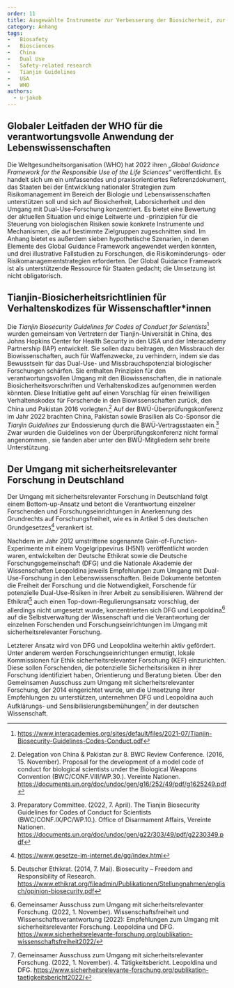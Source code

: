 ```yaml
---
order: 11
title: Ausgewählte Instrumente zur Verbesserung der Biosicherheit, zur Minderung von Dual-Use-Risiken und zur Förderung sicherer und ethisch verantwortungsbewusster biologischer Forschung
category: Anhang
tags:
-	Biosafety
-	Biosciences
-	China
-	Dual Use
-	Safety-related research
-	Tianjin Guidelines
-	USA
-	WHO
authors:
  - u-jakob
---
```


## Globaler Leitfaden der WHO für die verantwortungsvolle Anwendung der Lebenswissenschaften

<Leadin>Die Weltgesundheitsorganisation (WHO)</Leadin> hat 2022 ihren *„Global Guidance Framework for the Responsible Use of the Life Sciences“* veröffentlicht. Es handelt sich um ein umfassendes und praxisorientiertes Referenzdokument, das Staaten bei der Entwicklung nationaler Strategien zum Risikomanagement im Bereich der Biologie und Lebenswissenschaften unterstützen soll und sich auf Biosicherheit, Laborsicherheit und den Umgang mit Dual-Use-Forschung konzentriert. Es bietet eine Bewertung der aktuellen Situation und einige Leitwerte und -prinzipien für die Steuerung von biologischen Risiken sowie konkrete Instrumente und Mechanismen, die auf bestimmte Zielgruppen zugeschnitten sind. Im Anhang bietet es außerdem sieben hypothetische Szenarien, in denen Elemente des Global Guidance Framework angewendet werden könnten, und drei illustrative Fallstudien zu Forschungen, die Risikominderungs- oder Risikomanagementstrategien erforderten. Der Global Guidance Framework ist als unterstützende Ressource für Staaten gedacht; die Umsetzung ist nicht obligatorisch.

## Tianjin-Biosicherheitsrichtlinien für Verhaltenskodizes für Wissenschaftler\*innen

Die *Tianjin Biosecurity Guidelines for Codes of Conduct for Scientists*[^1] wurden gemeinsam von Vertretern der Tianjin-Universität in China, des Johns Hopkins Center for Health Security in den USA und der Interacademy Partnership (IAP) entwickelt. Sie sollen dazu beitragen, den Missbrauch der Biowissenschaften, auch für Waffenzwecke, zu verhindern, indem sie das Bewusstsein für das Dual-Use- und Missbrauchspotenzial biologischer Forschungen schärfen. Sie enthalten Prinzipien für den verantwortungsvollen Umgang mit den Biowissenschaften, die in nationale Biosicherheitsvorschriften und Verhaltenskodizes aufgenommen werden könnten. Diese Initiative geht auf einen Vorschlag für einen freiwilligen Verhaltenskodex für Forschende in den Biowissenschaften zurück, den China und Pakistan 2016 vorlegten.[^2] Auf der BWÜ-Überprüfungskonferenz im Jahr 2022 brachten China, Pakistan sowie Brasilien als Co-Sponsor die *Tianjin Guidelines* zur Endossierung durch die BWÜ-Vertragsstaaten ein.[^3] Zwar wurden die Guidelines von der Überprüfungskonferenz nicht formal angenommen , sie fanden aber unter den BWÜ-Mitgliedern sehr breite Unterstützung.

## Der Umgang mit sicherheitsrelevanter Forschung in Deutschland

Der Umgang mit sicherheitsrelevanter Forschung in Deutschland folgt einem Bottom-up-Ansatz und betont die Verantwortung einzelner Forschenden und Forschungseinrichtungen in Anerkennung des Grundrechts auf Forschungsfreiheit, wie es in Artikel 5 des deutschen Grundgesetzes[^4] verankert ist.

Nachdem im Jahr 2012 umstrittene sogenannte Gain-of-Function-Experimente mit einem Vogelgrippevirus (H5N1) veröffentlicht worden waren, entwickelten der Deutsche Ethikrat sowie die Deutsche Forschungsgemeinschaft (DFG) und die Nationale Akademie der Wissenschaften Leopoldina jeweils Empfehlungen zum Umgang mit Dual-Use-Forschung in den Lebenswissenschaften. Beide Dokumente betonten die Freiheit der Forschung und die Notwendigkeit, Forschende für potenzielle Dual-Use-Risiken in ihrer Arbeit zu sensibilisieren. Während der Ethikrat[^5] auch einen Top-down-Regulierungsansatz vorschlug, der allerdings nicht umgesetzt wurde, konzentrierten sich DFG und Leopoldina[^6] auf die Selbstverwaltung der Wissenschaft und die Verantwortung der einzelnen Forschenden und Forschungseinrichtungen im Umgang mit sicherheitsrelevanter Forschung.

Letzterer Ansatz wird von DFG und Leopoldina weiterhin aktiv gefördert. Unter anderem werden Forschungseinrichtungen ermutigt, lokale Kommissionen für Ethik sicherheitsrelevanter Forschung (KEF) einzurichten. Diese sollen Forschenden, die potenzielle Sicherheitsrisiken in ihrer Forschung identifiziert haben, Orientierung und Beratung bieten. Über den Gemeinsamen Ausschuss zum Umgang mit sicherheitsrelevanter Forschung, der 2014 eingerichtet wurde, um die Umsetzung ihrer Empfehlungen zu unterstützen, unternehmen DFG und Leopoldina auch Aufklärungs- und Sensibilisierungsbemühungen[^7] in der deutschen Wissenschaft.

[^1]: https://www.interacademies.org/sites/default/files/2021-07/Tianjin-Biosecurity-Guidelines-Codes-Conduct.pdf
[^2]: Delegation von China & Pakistan zur 8. BWC Review Conference. (2016, 15. November). Proposal for the development of a model code of conduct for biological scientists under the Biological Weapons Convention (BWC/CONF.VIII/WP.30.). Vereinte Nationen. https://documents.un.org/doc/undoc/gen/g16/252/49/pdf/g1625249.pdf
[^3]: Preparatory Committee. (2022, 7. April).  The Tianjin Biosecurity Guidelines for Codes of Conduct for Scientists (BWC/CONF.IX/PC/WP.10.). Office of Disarmament Affairs, Vereinte Nationen. https://documents.un.org/doc/undoc/gen/g22/303/49/pdf/g2230349.pdf
[^4]: https://www.gesetze-im-internet.de/gg/index.html
[^5]: Deutscher Ethikrat. (2014, 7. Mai). Biosecurity – Freedom and Responsibility of Research. https://www.ethikrat.org/fileadmin/Publikationen/Stellungnahmen/englisch/opinion-biosecurity.pdf
[^6]: Gemeinsamer Ausschuss zum Umgang mit sicherheitsrelevanter Forschung. (2022, 1. November). Wissenschaftsfreiheit und Wissenschaftsverantwortung (2022): Empfehlungen zum Umgang mit sicherheitsrelevanter Forschung. Leopoldina und DFG. https://www.sicherheitsrelevante-forschung.org/publikation-wissenschaftsfreiheit2022/
[^7]: Gemeinsamer Ausschuss zum Umgang mit sicherheitsrelevanter Forschung. (2022, 1. November). 4. Tätigkeitsbericht. Leopoldina und DFG. https://www.sicherheitsrelevante-forschung.org/publikation-taetigkeitsbericht2022/
